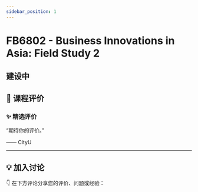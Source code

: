 ```yaml
---
sidebar_position: 1
---
```



# FB6802 - Business Innovations in Asia: Field Study 2

## 建设中

## **💬 课程评价**

### ✨ **精选评价**
<div className={commentStyles.commentBox}>
    <p className={commentStyles.commentText}>
        “期待你的评价。”
    </p>
    <p className={commentStyles.commentAuthor}>—— CityU</p>
</div>

---

## **💡 加入讨论**

👇 在下方评论分享您的评价、问题或经验：
<Utterances />
